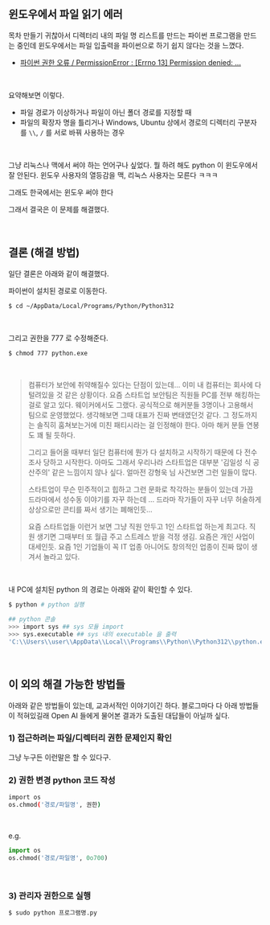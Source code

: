 ## 윈도우에서 파일 읽기 에러

목차 만들기 귀찮아서 디렉터리 내의 파일 명 리스트를 만드는 파이썬 프로그램을 만드는 중인데 윈도우에서는 파일 입출력을 파이썬으로 하기 쉽지 않다는 것을 느꼈다.

- [파이썬 권한 오류 / PermissionError : [Errno 13] Permission denied: ...](https://yjs-program.tistory.com/115)



<br/>



요약해보면 이렇다.

- 파일 경로가 이상하거나 파일이 아닌 폴더 경로를 지정할 때
- 파일의 확장자 명을 틀리거나 Windows, Ubuntu 상에서 경로의 디렉터리 구분자를 `\\`, `/` 를 서로 바꿔 사용하는 경우



<br/>



그냥 리눅스나 맥에서 써야 하는 언어구나 싶었다. 뭘 하려 해도 python 이 윈도우에서 잘 안된다. 윈도우 사용자의 열등감을 맥, 리눅스 사용자는 모른다 ㅋㅋㅋ<br/>

그래도 한국에서는 윈도우 써야 한다<br/>

그래서 결국은 이 문제를 해결했다.<br/>

<br/>



## 결론 (해결 방법)

일단 결론은 아래와 같이 해결했다.<br/>

파이썬이 설치된 경로로 이동한다.

```bash
$ cd ~/AppData/Local/Programs/Python/Python312
```

<br/>



그리고 권한을 777 로 수정해준다.

```bash
$ chmod 777 python.exe
```

<br/>



> 컴퓨터가 보안에 취약해질수 있다는 단점이 있는데... 이미 내 컴퓨터는 회사에 다 털려있을 것 같은 상황이다. 요즘 스타트업 보안팀은 직원들 PC를 전부 해킹하는 걸로 알고 있다. 웨이커에서도 그랬다. 공식적으로 해커분들 3명이나 고용해서 팀으로 운영했었다. 생각해보면 그때 대표가 진짜 변태였던것 같다. 그 정도까지는 솔직히 훔쳐보는거에 미친 패티시라는 걸 인정해야 한다. 아마 해커 분들 연봉도 꽤 될 듯하다. <br/>
>
> 그리고 들어올 때부터 일단 컴퓨터에 뭔가 다 설치하고 시작하기 때문에 다 전수조사 당하고 시작한다. 아마도 그래서 우리나라 스타트업은 대부분 '김일성 식 공산주의' 같은 느낌이지 않나 싶다. 얼마전 강형욱 님 사건보면 그런 일들이 많다. <br/>
>
> 스타트업이 무슨 민주적이고 힙하고 그런 문화로 착각하는 분들이 있는데 가끔 드라마에서 성수동 이야기를 자꾸 하는데 ... 드라마 작가들이 자꾸 너무 허술하게 상상으로만 콘티를 짜서 생기는 폐해인듯...<br/>
>
> 요즘 스타트업들 이런거 보면 그냥 직원 안두고 1인 스타트업 하는게 최고다. 직원 생기면 그때부터 또 월급 주고 스트레스 받을 걱정 생김. 요즘은 개인 사업이 대세인듯. 요즘 1인 기업들이 꼭 IT 업종 아니어도 창의적인 업종이 진짜 많이 생겨서 놀라고 있다.



<br/>



내 PC에 설치된 python 의 경로는 아래와 같이 확인할 수 있다.

```bash
$ python # python 실행

## python 콘솔
>>> import sys ## sys 모듈 import
>>> sys.executable ## sys 내의 executable 을 출력
'C:\\Users\\user\\AppData\\Local\\Programs\\Python\\Python312\\python.exe'
```



<br/>



## 이 외의 해결 가능한 방법들

아래와 같은 방법들이 있는데, 교과서적인 이야기이긴 하다. 블로그마다 다 아래 방법들이 적혀있길래 Open AI 들에게 물어본 결과가 도출된 대답들이 아닐까 싶다.

### 1) 접근하려는 파일/디렉터리 권한 문제인지 확인

그냥 누구든 이런말은 할 수 있다구.<br/>



### 2\) 권한 변경 python 코드 작성

```bash
import os
os.chmod('경로/파일명', 권한)
```

<br/>



e.g.

```python
import os
os.chmod('경로/파일명', 0o700)
```

<br/>



### 3\) 관리자 권한으로 실행

```bash
$ sudo python 프로그램명.py
```

